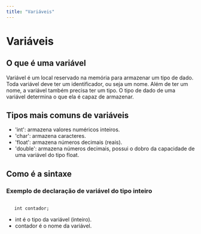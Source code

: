 ```yaml
---
title: "Variáveis"
---
```


# Variáveis

## O que é uma variável

Variável é um local reservado na memória para armazenar um tipo de dado. Toda variável deve ter um identificador, ou seja um nome. Além de ter um nome, a variável também precisa ter um tipo. O tipo de dado de uma variável determina o que ela é capaz de armazenar.

## Tipos mais comuns de variáveis

- 'int': armazena valores numéricos inteiros.
- 'char': armazena caracteres.
- 'float': armazena números decimais (reais).
- 'double': armazena números decimais, possui o dobro da capacidade de uma variável do tipo float.

## Como é a sintaxe

### Exemplo de declaração de variável do tipo inteiro

```

   int contador;

```

- int é o tipo da variável (inteiro).
- contador é o nome da variável.
